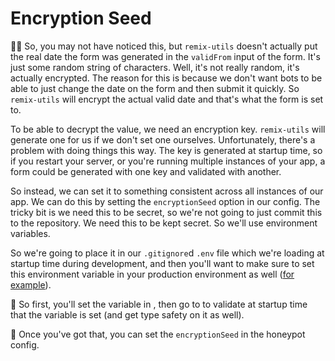 # Encryption Seed

<EpicVideo url="https://www.epicweb.dev/workshops/professional-web-forms/honeypot/consistent-encryption-with-honeypot-server" />

👨‍💼 So, you may not have noticed this, but `remix-utils` doesn't actually put the
real date the form was generated in the `validFrom` input of the form. It's just
some random string of characters. Well, it's not really random, it's actually
encrypted. The reason for this is because we don't want bots to be able to just
change the date on the form and then submit it quickly. So `remix-utils` will
encrypt the actual valid date and that's what the form is set to.

To be able to decrypt the value, we need an encryption key. `remix-utils` will
generate one for us if we don't set one ourselves. Unfortunately, there's a
problem with doing things this way. The key is generated at startup time, so if
you restart your server, or you're running multiple instances of your app, a form
could be generated with one key and validated with another.

So instead, we can set it to something consistent across all instances of our
app. We can do this by setting the `encryptionSeed` option in our config. The
tricky bit is we need this to be secret, so we're not going to just commit this
to the repository. We need this to be kept secret. So we'll use environment
variables.

So we're going to place it in our `.gitignore`d `.env` file which we're loading
at startup time during development, and then you'll want to make sure to set
this environment variable in your production environment as well
([for example](https://fly.io/docs/reference/secrets/)).

🐨 So first, you'll set the variable in <InlineFile file=".env" />, then
go to <InlineFile file="app/utils/env.server.ts" /> to validate at startup time
that the variable is set (and get type safety on it as well).

🐨 Once you've got that, you can set the `encryptionSeed` in the honeypot config.
